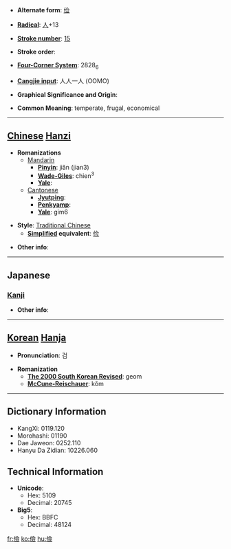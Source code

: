 * '''Alternate form''': [[俭]]

* '''[[Wiktionary:Chinese radical index| Radical]]''': [[Wiktionary:Chinese radical index 人|人]]+13

* '''[[Wiktionary:Chinese total strokes index|Stroke number]]''': [[Wiktionary:Chinese total strokes index 15|15]]

* '''Stroke order''': 

* '''[[Wiktionary:Chinese four corner index|Four-Corner System]]''': 2828<sub>6</sub>

* '''[[Wiktionary:Chinese Cangjie index|Cangjie input]]''': 人人一人 (OOMO)

* '''Graphical Significance and Origin''': 

* '''Common Meaning''': temperate, frugal, economical

----

== [[Chinese]] [[Hanzi]] ==

* '''Romanizations'''
** [[Mandarin]]
*** '''[[Pinyin]]''': jiǎn (jian3)
*** '''[[Wade-Giles]]''': chien<sup>3</sup>
*** '''[[Yale]]''': 
**[[Cantonese]]
***'''[[Jyutping]]''':
***'''[[Penkyamp]]''': 
***'''[[Yale]]''': gim6

* '''Style''': [[Traditional Chinese]] 
** '''[[Simplified Chinese|Simplified]] equivalent''': [[俭]]

* '''Other info''': 

----

==Japanese==
===[[Kanji]]===
{{kanji|on readings=[[けん]] (ken)
|kun readings=[[つずまやか]] (tsuzumayaka)
}}

* '''Other info''':  

----

== [[Korean]] [[Hanja]] ==

* '''Pronunciation''': 검

* '''Romanization'''
** '''[[The 2000 South Korean Revised Romanization|The 2000 South Korean Revised]]''': geom
** '''[[McCune-Reischauer]]''': kŏm

----

== Dictionary Information ==

* KangXi: 0119.120
* Morohashi: 01190
* Dae Jaweon: 0252.110
* Hanyu Da Zidian: 10226.060

== Technical Information ==

* '''Unicode''':
** Hex: 5109
** Decimal: 20745
* '''Big5''':
** Hex: BBFC
** Decimal: 48124

[[fr:儉]]
[[ko:儉]]
[[hu:儉]]